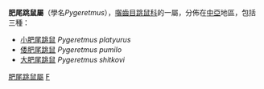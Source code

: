 {{Automatic taxobox
| taxon = Pygeretmus
| authority = 
}}

'''肥尾跳鼠屬'''（學名''Pygeretmus''），[[囓齒目|囓齒目]][[跳鼠科|跳鼠科]]的一屬，分佈在[[中亞|中亞]]地區，包括三種：

* [[小肥尾跳鼠|小肥尾跳鼠]] ''Pygeretmus platyurus''
* [[倭肥尾跳鼠|倭肥尾跳鼠]] ''Pygeretmus pumilo''
* [[大肥尾跳鼠|大肥尾跳鼠]] ''Pygeretmus shitkovi''

{{taxonbar}}
[[Category:肥尾跳鼠屬|]]
[[Category:跳鼠科|F]]